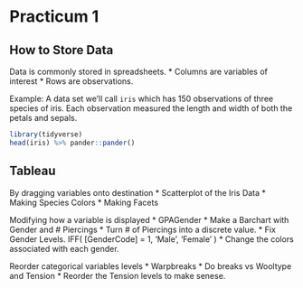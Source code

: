 # Practicum 1

## How to Store Data

Data is commonly stored in spreadsheets.
* Columns are variables of interest
* Rows are observations.

Example: A data set we'll call `iris` which has 150 observations of three species of iris. Each observation measured the length and width of both the petals and sepals.

```r
library(tidyverse)
head(iris) %>% pander::pander()
```


## Tableau

By dragging variables onto destination
* Scatterplot of the Iris Data
    * Making Species Colors 
    * Making Facets

Modifying how a variable is displayed
* GPAGender
    * Make a Barchart with Gender and # Piercings
    * Turn # of Piercings into a discrete value.
    * Fix Gender Levels.  IFF( [GenderCode] = 1, 'Male', 'Female' )
    * Change the colors associated with each gender.

Reorder categorical variables levels
* Warpbreaks
    * Do breaks vs Wooltype and Tension
    * Reorder the Tension levels to make senese.
